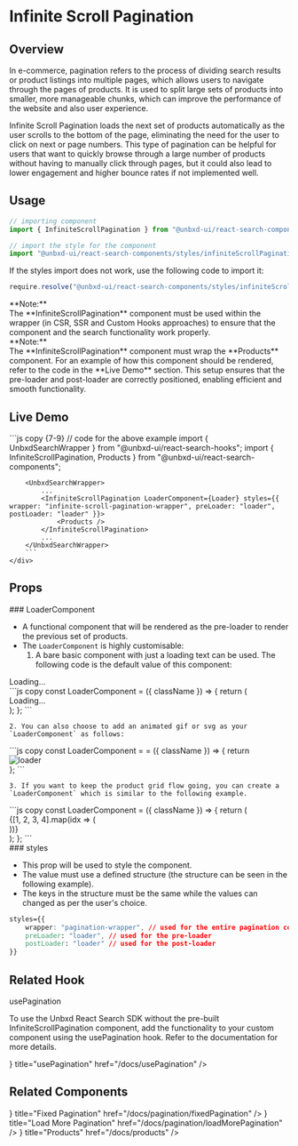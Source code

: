 

# Infinite Scroll Pagination

## Overview

In e-commerce, pagination refers to the process of dividing search results or product listings into multiple pages, which allows users to navigate through the pages of products. It is used to split large sets of products into smaller, more manageable chunks, which can improve the performance of the website and also user experience.

Infinite Scroll Pagination loads the next set of products automatically as the user scrolls to the bottom of the page, eliminating the need for the user to click on next or page numbers. This type of pagination can be helpful for users that want to quickly browse through a large number of products without having to manually click through pages, but it could also lead to lower engagement and higher bounce rates if not implemented well.

## Usage

```js copy 
// importing component
import { InfiniteScrollPagination } from "@unbxd-ui/react-search-components";

// import the style for the component
import "@unbxd-ui/react-search-components/styles/infiniteScrollPagination.css";
```

If the styles import does not work, use the following code to import it:

```js copy
require.resolve("@unbxd-ui/react-search-components/styles/infiniteScrollPagination.css")
```

<Callout type="warning">
	<div>**Note:**</div>
	<div>
		The **InfiniteScrollPagination** component must be used within the wrapper (in CSR, SSR and Custom Hooks approaches) to ensure that the component and the search functionality work properly.
	</div>
</Callout>


<Callout type="info" emoji="ℹ️" >
	<div>**Note:**</div>
	<div>
		The **InfiniteScrollPagination** component must wrap the **Products** component.
		For an example of how this component should be rendered, refer to the code in the **Live Demo** section.
		This setup ensures that the pre-loader and post-loader are correctly positioned, enabling efficient and smooth functionality.
	</div>
</Callout>


## Live Demo

<div
	className="code-example"
	style={{
		display: "flex",
		flexDirection: "column",
		alignItems: "center",
		marginTop: "20px",
		border: "1px solid #ededed",
		borderRadius: "10px",
		overflow: "hidden",
	}}>
	<div style={{ width: "100%", padding: "20px 15px" }}>
		<CSRWrapper apiKey="18a57a4b0f096449ae5e6d6891c1970c" siteKey="ss-unbxd-ss34831655294906"
			defaultValues={{
				pageSize: 8
			}}
			webUrlConfig={{
				query: {
					addToUrl: false,
				},
				sort: {
					addToUrl: false,
				},
				view: {
					addToUrl: false,
				},
				pageSize: {
					addToUrl: false,
				},
				currentPage: {
					addToUrl: false,
				},
				facets: {
					addToUrl: false,
				},
				pagination: {
					addToUrl: false
				}}
			} 
		>
			<InfiniteScrollPagination LoaderComponent={Loader} styles={{ wrapper: "infinite-scroll-pagination-wrapper pagination-mdx", preLoader: "loader", postLoader: "loader" }}>
				<Products />
			</InfiniteScrollPagination>
		</CSRWrapper>
	</div>
	<div style={{ width: "100%", borderTop: "1px solid #ededed" }}>
		```js copy {7-9}
		// code for the above example
		import { UnbxdSearchWrapper } from "@unbxd-ui/react-search-hooks";
		import { InfiniteScrollPagination, Products } from "@unbxd-ui/react-search-components";

		<UnbxdSearchWrapper>
			...
			<InfiniteScrollPagination LoaderComponent={Loader} styles={{ wrapper: "infinite-scroll-pagination-wrapper", preLoader: "loader", postLoader: "loader" }}>
				<Products />
			</InfiniteScrollPagination>
			...
		</UnbxdSearchWrapper>
		```
	</div>
</div>

## Props

<div style={{ position: "relative" }}>
	### LoaderComponent
	<Pills pills={[{ type: "type", label: "functional component" }]} left={"230px"} />
</div>

- A functional component that will be rendered as the pre-loader to render the previous set of products.
- The `LoaderComponent` is highly customisable:
	1. A bare basic component with just a loading text can be used. The following code is the default value of this component:

<div
	className="code-example"
	style={{
		display: "flex",
		flexDirection: "column",
		alignItems: "center",
		marginTop: "20px",
		border: "1px solid #ededed",
		borderRadius: "10px",
		overflow: "hidden",
	}}>
	<div style={{ width: "100%", padding: "20px 15px" }}>
		<div className="loader">
            Loading...
        </div>
	</div>
	<div style={{ width: "100%", borderTop: "1px solid #ededed" }}>
		```js copy
		const LoaderComponent = ({ className }) => {
		    return (
		        <div className={className}>
		            Loading...
		        </div>
		    );
		};
		```
	</div>
</div>


	2. You can also choose to add an animated gif or svg as your `LoaderComponent` as follows:

<div
	className="code-example"
	style={{
		display: "flex",
		flexDirection: "column",
		alignItems: "center",
		marginTop: "20px",
		border: "1px solid #ededed",
		borderRadius: "10px",
		overflow: "hidden",
	}}>
	<div style={{ width: "100%", padding: "20px 15px" }}>
		<Loader className="loader" />
	</div>
	<div style={{ width: "100%", borderTop: "1px solid #ededed" }}>
		```js copy
		const LoaderComponent = = ({ className }) => {
		    return <div className={className}>
		        <img src={"/loader.svg"} alt="loader" />
		    </div>
		};
		```
	</div>
</div>


	3. If you want to keep the product grid flow going, you can create a `LoaderComponent` which is similar to the following example.

<div
	className="code-example"
	style={{
		display: "flex",
		flexDirection: "column",
		alignItems: "center",
		marginTop: "20px",
		border: "1px solid #ededed",
		borderRadius: "10px",
		overflow: "hidden",
	}}>
	<div style={{ width: "100%", padding: "20px 15px" }}>
		<LoadingGrid className="product-container loader-container" />
	</div>
	<div style={{ width: "100%", borderTop: "1px solid #ededed" }}>
		```js copy
		const LoaderComponent = ({ className }) => {
		    return (
		        <div className={className}>
		            {[1, 2, 3, 4].map(idx => (
		                <div key={idx} className="product-card loader-container">
		                    <div className="loading-image"></div>
		                    <div className="loading-title"></div>
		                    <div className="loading-price"></div>
		                </div>
		            ))}
		        </div>
		    );
		};
		```
	</div>
</div>


<div style={{ position: "relative" }}>
	### styles
	<Pills
		pills={[
			{ type: "optional", label: "optional" },
			{ type: "type", label: "object" },
		]}
		left={"95px"}
	/>
</div>

- This prop will be used to style the component. 
- The value must use a defined structure (the structure can be seen in the following example).
- The keys in the structure must be the same while the values can changed as per the user's choice.

```css copy
styles={{ 
	wrapper: "pagination-wrapper", // used for the entire pagination component
	preLoader: "loader", // used for the pre-loader
	postLoader: "loader" // used for the post-loader
}}
```


## Related Hook

<div style={{ marginTop: "1.5rem", fontSize: "20px", fontWeight: "600" }}>usePagination</div>

To use the Unbxd React Search SDK without the pre-built InfiniteScrollPagination component, add the functionality to your custom component using the usePagination hook. Refer to the documentation for more details.

<Cards>
	<Card icon={<HookIcon />} title="usePagination" href="/docs/usePagination" />
</Cards>


## Related Components

<Cards>
	<Card icon={<PaginationIcon />} title="Fixed Pagination" href="/docs/pagination/fixedPagination" />
	<Card icon={<LoadingIcon />} title="Load More Pagination" href="/docs/pagination/loadMorePagination" />
	<Card icon={<ProductsIcon />} title="Products" href="/docs/products" />
</Cards>